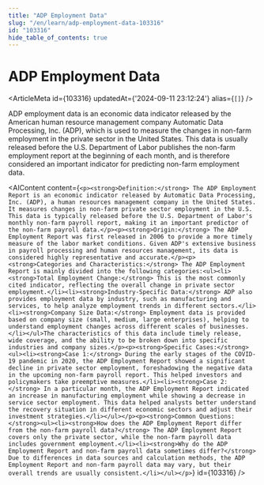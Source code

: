```yaml
---
title: "ADP Employment Data"
slug: "/en/learn/adp-employment-data-103316"
id: "103316"
hide_table_of_contents: true
---
```



# ADP Employment Data

<ArticleMeta id={103316} updatedAt={'2024-09-11 23:12:24'} alias={`[]`} />
<div className='border-solid border-b border-t-0 my-4 border-[var(--ifm-color-gray-300)]' />

ADP employment data is an economic data indicator released by the American human resource management company Automatic Data Processing, Inc. (ADP), which is used to measure the changes in non-farm employment in the private sector in the United States. This data is usually released before the U.S. Department of Labor publishes the non-farm employment report at the beginning of each month, and is therefore considered an important indicator for predicting non-farm employment data.

<AIContent content={`<p><strong>Definition:</strong> The ADP Employment Report is an economic indicator released by Automatic Data Processing, Inc. (ADP), a human resources management company in the United States. It measures changes in non-farm private sector employment in the U.S. This data is typically released before the U.S. Department of Labor's monthly non-farm payroll report, making it an important predictor of the non-farm payroll data.</p><p><strong>Origin:</strong> The ADP Employment Report was first released in 2006 to provide a more timely measure of the labor market conditions. Given ADP's extensive business in payroll processing and human resources management, its data is considered highly representative and accurate.</p><p><strong>Categories and Characteristics:</strong> The ADP Employment Report is mainly divided into the following categories:<ul><li><strong>Total Employment Change:</strong> This is the most commonly cited indicator, reflecting the overall change in private sector employment.</li><li><strong>Industry-Specific Data:</strong> ADP also provides employment data by industry, such as manufacturing and services, to help analyze employment trends in different sectors.</li><li><strong>Company Size Data:</strong> Employment data is provided based on company size (small, medium, large enterprises), helping to understand employment changes across different scales of businesses.</li></ul>The characteristics of this data include timely release, wide coverage, and the ability to be broken down into specific industries and company sizes.</p><p><strong>Specific Cases:</strong><ul><li><strong>Case 1:</strong> During the early stages of the COVID-19 pandemic in 2020, the ADP Employment Report showed a significant decline in private sector employment, foreshadowing the negative data in the upcoming non-farm payroll report. This helped investors and policymakers take preemptive measures.</li><li><strong>Case 2:</strong> In a particular month, the ADP Employment Report indicated an increase in manufacturing employment while showing a decrease in service sector employment. This data helped analysts better understand the recovery situation in different economic sectors and adjust their investment strategies.</li></ul></p><p><strong>Common Questions:</strong><ul><li><strong>How does the ADP Employment Report differ from the non-farm payroll data?</strong> The ADP Employment Report covers only the private sector, while the non-farm payroll data includes government employment.</li><li><strong>Why do the ADP Employment Report and non-farm payroll data sometimes differ?</strong> Due to differences in data sources and calculation methods, the ADP Employment Report and non-farm payroll data may vary, but their overall trends are usually consistent.</li></ul></p>`} id={103316} />
